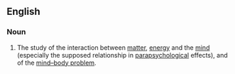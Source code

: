 ==English==

===Noun===
{{en-noun|-}}

# The study of the interaction between [[matter]], [[energy]] and the [[mind]] (especially the supposed relationship in [[parapsychological]] effects), and of the [[w:Mind–body problem|mind–body problem]].